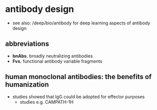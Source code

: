 # antibody design

- see also: <Link to="/deep/bio/antibody">/deep/bio/antibody</Link> for deep learning aspects of antibody design

## abbreviations
- **bnAbs.** broadly neutralizing antibodies
- **Fvs.** functional antibody variable fragments

## human monoclonal antibodies: the benefits of humanization
- studies showed that IgG could be adopted for effector purposes
    - studies e.g. CAMPATH-1H